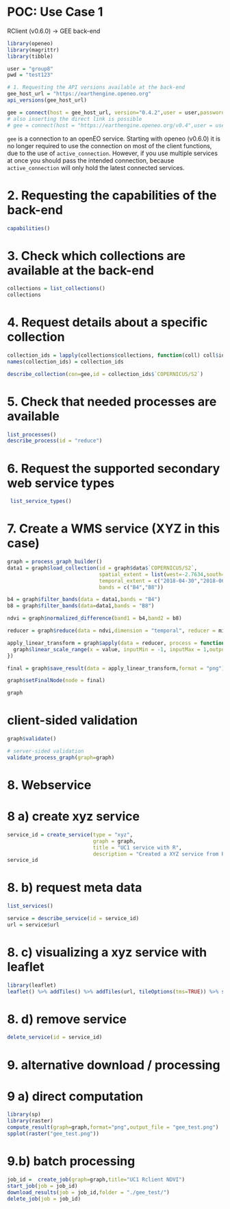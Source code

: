 # POC: Use Case 1
RClient (v0.6.0) -> GEE back-end 
```r
library(openeo)
library(magrittr)
library(tibble)

user = "group8"
pwd = "test123"

# 1. Requesting the API versions available at the back-end
gee_host_url = "https://earthengine.openeo.org"
api_versions(gee_host_url)

gee = connect(host = gee_host_url, version="0.4.2",user = user,password = pwd,login_type = "basic")
# also inserting the direct link is possible
# gee = connect(host = "https://earthengine.openeo.org/v0.4",user = user,password = pwd)

```

`gee` is a connection to an openEO service. Starting with openeo (v0.6.0) it is no longer required to use the connection on most of the client functions, due to the use of `active_connection`. However, if you use multiple services at once you should pass the intended connection, because `active_connection` will only hold the latest connected services.

# 2. Requesting the capabilities of the back-end
```r
capabilities()
```
# 3. Check which collections are available at the back-end
```r
collections = list_collections()
collections
```

# 4. Request details about a specific collection 
```r
collection_ids = lapply(collections$collections, function(coll) coll$id)
names(collection_ids) = collection_ids

describe_collection(con=gee,id = collection_ids$`COPERNICUS/S2`)
```

# 5. Check that needed processes are available
```r
list_processes()
describe_process(id = "reduce")
```

# 6. Request the supported secondary web service types
```r
 list_service_types()
```

# 7. Create a WMS service (XYZ in this case)

```r
graph = process_graph_builder()
data1 = graph$load_collection(id = graph$data$`COPERNICUS/S2`,
                              spatial_extent = list(west=-2.7634,south=43.0408,east=-1.121,north=43.8385),
                              temporal_extent = c("2018-04-30","2018-06-26"),
                              bands = c("B4","B8"))

b4 = graph$filter_bands(data = data1,bands = "B4")
b8 = graph$filter_bands(data=data1,bands = "B8")

ndvi = graph$normalized_difference(band1 = b4,band2 = b8)

reducer = graph$reduce(data = ndvi,dimension = "temporal", reducer = min)

apply_linear_transform = graph$apply(data = reducer, process = function(value) {
  graph$linear_scale_range(x = value, inputMin = -1, inputMax = 1,outputMin = 0,outputMax = 255)
})

final = graph$save_result(data = apply_linear_transform,format = "png") 

graph$setFinalNode(node = final)

graph
```

# client-sided validation
```r
graph$validate()

# server-sided validation
validate_process_graph(graph=graph)
```


# 8. Webservice
# 8 a) create xyz service
```r
service_id = create_service(type = "xyz",
                            graph = graph,
                            title = "UC1 service with R", 
                            description = "Created a XYZ service from R using the graph for Use Case 1 (NDVI calculation)")
service_id
```

# 8. b) request meta data
```r
list_services()

service = describe_service(id = service_id)
url = service$url
```

# 8. c) visualizing a xyz service with leaflet
```r
library(leaflet)
leaflet() %>% addTiles() %>% addTiles(url, tileOptions(tms=TRUE)) %>% setView(lng = -1.8,lat=43.4,zoom = 8)
```

# 8. d) remove service
```r
delete_service(id = service_id)
```

# 9. alternative download / processing 
# 9 a) direct computation
```r
library(sp)
library(raster)
compute_result(graph=graph,format="png",output_file = "gee_test.png")
spplot(raster("gee_test.png"))
```

# 9.b) batch processing
```r
job_id =  create_job(graph=graph,title="UC1 Rclient NDVI")
start_job(job = job_id)
download_results(job = job_id,folder = "./gee_test/")
delete_job(job = job_id)
```
